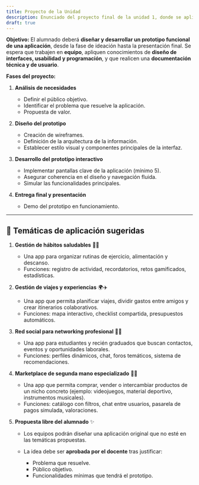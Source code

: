 ```yaml
---
title: Proyecto de la Unidad
description: Enunciado del proyecto final de la unidad 1, donde se aplicarán todos los conceptos de diseño y prototipado.
draft: true
---
```


**Objetivo:**
El alumnado deberá **diseñar y desarrollar un prototipo funcional de una aplicación**, desde la fase de ideación hasta la presentación final. Se espera que trabajen en **equipo**, apliquen conocimientos de **diseño de interfaces, usabilidad y programación**, y que realicen una **documentación técnica y de usuario**.

**Fases del proyecto:**

1. **Análisis de necesidades**

   * Definir el público objetivo.
   * Identificar el problema que resuelve la aplicación.
   * Propuesta de valor.

2. **Diseño del prototipo**

   * Creación de wireframes.
   * Definición de la arquitectura de la información.
   * Establecer estilo visual y componentes principales de la interfaz.

3. **Desarrollo del prototipo interactivo**

   * Implementar pantallas clave de la aplicación (mínimo 5).
   * Asegurar coherencia en el diseño y navegación fluida.
   * Simular las funcionalidades principales.

4. **Entrega final y presentación**

   * Demo del prototipo en funcionamiento.

---

## 🎯 Temáticas de aplicación sugeridas

1. **Gestión de hábitos saludables** 🥗💪

   * Una app para organizar rutinas de ejercicio, alimentación y descanso.
   * Funciones: registro de actividad, recordatorios, retos gamificados, estadísticas.

2. **Gestión de viajes y experiencias** 🌍✈️

   * Una app que permita planificar viajes, dividir gastos entre amigos y crear itinerarios colaborativos.
   * Funciones: mapa interactivo, checklist compartida, presupuestos automáticos.

3. **Red social para networking profesional** 💼🤝

   * Una app para estudiantes y recién graduados que buscan contactos, eventos y oportunidades laborales.
   * Funciones: perfiles dinámicos, chat, foros temáticos, sistema de recomendaciones.

4. **Marketplace de segunda mano especializado** 🔄📱

   * Una app que permita comprar, vender o intercambiar productos de un nicho concreto (ejemplo: videojuegos, material deportivo, instrumentos musicales).
   * Funciones: catálogo con filtros, chat entre usuarios, pasarela de pagos simulada, valoraciones.

5. **Propuesta libre del alumnado** ✨

   * Los equipos podrán diseñar una aplicación original que no esté en las temáticas propuestas.
   * La idea debe ser **aprobada por el docente** tras justificar:

     * Problema que resuelve.
     * Público objetivo.
     * Funcionalidades mínimas que tendrá el prototipo.
